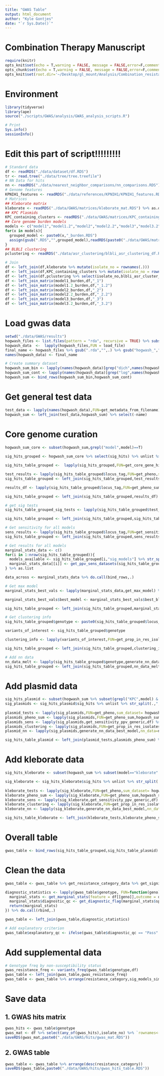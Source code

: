 ```yaml
---
title: "GWAS Table"
output: html_document
author: "Kyle Gontjes"
date: "`r Sys.Date()`"
---
```


# Combination Therapy Manuscript
```r
require(knitr)
opts_knit$set(echo = T,warning = FALSE, message = FALSE,error=F,comment=NA)
opts_chunk$set(echo = T,warning = FALSE, message = FALSE,error=F,comment=NA)
opts_knit$set(root.dir='~/Desktop/gl_mount/Analysis/Combination_resistance/pre-intro-blbli-resistance-ms/')
```

# Environment
```r
library(tidyverse) 
library(ape)
source("./scripts/GWAS/analysis/GWAS_analysis_scripts.R")

# Print
Sys.info()
sessionInfo() 
```

# Edit this part of script!!!!!!!!!
```r
# Standard data
df <- readRDS("./data/dataset/df.RDS")
tr <- read.tree("./data/tree/tree.treefile")
# NN Data for hits
nn <- readRDS("./data/nearest_neighbor_comparisons/nn_comparisons.RDS")  
# Genome features
KPNIH1_features <- readRDS("./data/references/KPNIH1/KPNIH1_features.RDS")
# Matrices
## Kleborate matrix
kleborate <- readRDS("./data/GWAS/matrices/kleborate_mat.RDS") %>% as.data.frame 
## KPC Plasmids 
KPC_containing_clusters <- readRDS("./data/GWAS/matrices/KPC_containing_cluster_mat.RDS") %>% as.data.frame
## Core genome burden models
models <- c("model1","model1.2","model2","model2.2","model3","model3.2")
for(x in models){
  grouped_model <- paste0(x,"_burden.RDS")
  assign(gsub(".RDS","",grouped_model),readRDS(paste0("./data/GWAS/matrices/",grouped_model)) %>% as.data.frame)
}
## BLBLI clustering
pclustering <- readRDS("./data/asr_clustering/blbli_asr_clustering_df.RDS")

# Join
df <- left_join(df,kleborate %>% mutate(isolate_no = rownames(.)))
df <- left_join(df,KPC_containing_clusters %>% mutate(isolate_no = rownames(.)))  
df <- left_join(df,pclustering %>% select(isolate_no,blbli_asr_cluster_renamed))
df <- left_join_matrix(model1_burden,df,"_1")
df <- left_join_matrix(model1.2_burden,df,"_1.2")
df <- left_join_matrix(model2_burden,df,"_2")
df <- left_join_matrix(model2.2_burden,df,"_2.2")
df <- left_join_matrix(model3_burden,df,"_3")
df <- left_join_matrix(model3.2_burden,df,"_3.2")
```

# Load gwas data
```r
setwd("./data/GWAS/results")
hogwash_files <- list.files(pattern = "rda", recursive = TRUE) %>% subset(grepl("MVB_dich_num",.)==F & grepl("IR_dich_num",.)==F)
hogwash_data  <-  lapply(hogwash_files,FUN = load_file)
final_name <- hogwash_files %>% gsub(".rda","",.) %>% gsub("hogwash_","",.)  
names(hogwash_data) <- final_name

# Create summary dataset
hogwash_sum_bin <- lapply(names(hogwash_data)[grep("dich",names(hogwash_data))] ,hogwash_sum_data,hogwash_data,test="binary") %>% do.call(rbind,.) %>% as.data.frame 
hogwash_sum_cont <- lapply(names(hogwash_data)[grep("log",names(hogwash_data))] ,hogwash_sum_data,hogwash_data,test="continuous") %>% do.call(rbind,.) %>% as.data.frame 
hogwash_sum <- bind_rows(hogwash_sum_bin,hogwash_sum_cont)  
```

# Get general test data 
```r
test_data <- lapply(names(hogwash_data),FUN=get_metadata_from_filename) %>% do.call(bind_rows,.)
hogwash_sum <- left_join(test_data,hogwash_sum) %>% select(-name)
```

# Core genome curation
```r
hogwash_sum_core <- subset(hogwash_sum,grepl("model",model)==T)
                           
sig_hits_grouped <- hogwash_sum_core %>% select(sig_hits) %>% unlist %>% str_split(.,",") %>% unlist %>% unique %>% subset(is.na(.)==F) %>% sort

sig_hits_table_grouped <-  lapply(sig_hits_grouped,FUN=get_core_gene_hit_annotations,eggnog_gff_df = KPNIH1_features) %>% do.call(rbind,.) %>% as.data.frame 

test_results <- lapply(sig_hits_table_grouped$locus_tag,FUN=get_pheno,sum_dataset= hogwash_sum_core) %>% do.call(bind_rows,.)
sig_hits_table_grouped <- left_join(sig_hits_table_grouped,test_results)

results_df <- lapply(sig_hits_table_grouped$locus_tag,FUN=get_pheno_sum,hogwash_sum_core) %>% do.call(bind_rows,.)

sig_hits_table_grouped <- left_join(sig_hits_table_grouped,results_df) %>% `rownames<-`(.$locus_tag)
```

```r
# get sig tests
sig_hits_table_grouped_sig_tests <- lapply(sig_hits_table_grouped$test_name,get_sig_tests) %>% do.call(rbind,.) %>% mutate(locus_tag = sig_hits_table_grouped$locus_tag)

sig_hits_table_grouped <- left_join(sig_hits_table_grouped,sig_hits_table_grouped_sig_tests)

# Get sensitivity for all models
sens_results <- lapply(sig_hits_table_grouped$locus_tag,FUN=get_sensitivity_ppv_core,df) %>% do.call(bind_rows,.) 
sig_hits_table_grouped <- left_join(sig_hits_table_grouped,sens_results)

# Get results for all models
marginal_stats_data <- c()
for(i in 1:nrow(sig_hits_table_grouped)){
  models_available <- sig_hits_table_grouped[i,"sig_models"] %>% str_split(.,";") %>% unlist
  marginal_stats_data[[i]] <- get_ppv_sens_datasets(sig_hits_table_grouped[i,]) %>% mutate(model_num = rownames(.),locus_tag = sig_hits_table_grouped$locus_tag[i]) %>% subset(model %in% models_available) 
} %>% as.list 

data_across <- marginal_stats_data %>% do.call(bind_rows,.)

# Get max model
marginal_stats_best_vals <- lapply(marginal_stats_data,get_max_model) %>% do.call(bind_rows,.) 

marginal_stats_best_vals$best_model <- marginal_stats_best_vals$best_blbli_ppv

sig_hits_table_grouped <- left_join(sig_hits_table_grouped,marginal_stats_best_vals)
```

```r
# Get clustering info
sig_hits_table_grouped$genotype <- paste0(sig_hits_table_grouped$locus_tag,"_",sig_hits_table_grouped$best_model)  

variants_of_interest <- sig_hits_table_grouped$genotype

clustering_info <- lapply(variants_of_interest,FUN=get_prop_in_res_isolates,df=df) %>% do.call(rbind,.)  %>% mutate(genotype = sig_hits_table_grouped$genotype)

sig_hits_table_grouped <- left_join(sig_hits_table_grouped,clustering_info)

# Add nn data
nn_data_melt <- lapply(sig_hits_table_grouped$genotype,generate_nn_data_best_model,nn_data=nn) %>% do.call(rbind,.)
sig_hits_table_grouped <- left_join(sig_hits_table_grouped,nn_data_melt)
```

# Add plasmid data
```r
sig_hits_plasmid <- subset(hogwash_sum %>% subset(grepl("KPC",model) & num_sig_hits >0))
sig_plasmids <- sig_hits_plasmid$sig_hits %>% unlist %>% str_split(.,",") %>% unlist %>% unique %>% sort
  
plasmid_tests <- lapply(sig_plasmids,FUN=get_pheno,sum_dataset= hogwash_sum) %>% do.call(bind_rows,.)
plasmids_pheno_sum <- lapply(sig_plasmids,FUN=get_pheno_sum,hogwash_sum) %>% do.call(bind_rows,.)
plasmids_sens <- lapply(sig_plasmids,get_sensitivity_ppv_generic,df) %>% do.call(bind_rows,.) %>% mutate(locus_tag = sig_plasmids)
plasmids_clustering <- lapply(sig_plasmids,FUN=get_prop_in_res_isolates,df=df) %>% do.call(rbind,.)  %>% mutate(genotype = sig_plasmids,locus_tag = sig_plasmids)
plasmid_nn <- lapply(sig_plasmids,generate_nn_data_best_model,nn_data=nn) %>% do.call(rbind,.)

sig_hits_table_plasmid <- left_join(plasmid_tests,plasmids_pheno_sum) %>% left_join(.,plasmids_sens) %>% left_join(.,plasmids_clustering) %>% left_join(.,plasmid_nn)
```

# Add kleborate data
```r
sig_hits_kleborate <- subset(hogwash_sum %>% subset(model=="kleborate" & num_sig_hits >0)) 

sig_kleborate <- sig_hits_kleborate$sig_hits %>% unlist %>% str_split(.,",") %>% unlist %>% unique %>% sort
  
kleborate_tests <- lapply(sig_kleborate,FUN=get_pheno,sum_dataset= hogwash_sum) %>% do.call(bind_rows,.)
kleborate_pheno_sum <- lapply(sig_kleborate,FUN=get_pheno_sum,hogwash_sum) %>% do.call(bind_rows,.)
kleborate_sens <- lapply(sig_kleborate,get_sensitivity_ppv_generic,df) %>% do.call(bind_rows,.)  %>% mutate(locus_tag = sig_kleborate)
kleborate_clustering <- lapply(sig_kleborate,FUN=get_prop_in_res_isolates,df=df) %>% do.call(rbind,.)   %>% mutate(genotype = sig_kleborate,locus_tag = sig_kleborate)
kleborate_nn <- lapply(sig_kleborate,generate_nn_data_best_model,nn_data=nn) %>% do.call(rbind,.)

sig_hits_table_kleborate <- left_join(kleborate_tests,kleborate_pheno_sum) %>% left_join(.,kleborate_sens) %>% left_join(.,kleborate_clustering) %>% left_join(.,kleborate_nn)
```

# Overall table
```r
gwas_table <- bind_rows(sig_hits_table_grouped,sig_hits_table_plasmid) %>% bind_rows(.,sig_hits_table_kleborate)
```

# Clean the data
```r
gwas_table <- gwas_table %>% get_resistance_category_data %>% get_significant_tests %>% get_significant_model %>% get_sig_phenotypes %>% get_nn_flag 

diagnostic_statistics <- lapply(gwas_table$genotype, FUN=function(geno){
  marginal_stats <- get_marginal_stats(feature = df[[geno]],outcome = df[['blbli_dich_num']]) %>% mutate(genotype = geno)
  marginal_stats$diagnostic_qc <- get_diagnostic_flag(marginal_stats$spec,marginal_stats$accuracy, specificity_threshold = 0.925, accuracy_threshold = 0.8)
  return(marginal_stats)
}) %>% do.call(rbind,.)

gwas_table <- left_join(gwas_table,diagnostic_statistics)

# Add explanatory criterion
gwas_table$explanatory_qc <- ifelse(gwas_table$diagnostic_qc == "Pass" & c(gwas_table$IR_num_log_2_diff_median > 1 | gwas_table$MVB_num_log_2_diff_median > 1),"Yes", "No")
```

# Add supplemental data
```r
# Genotype freq by non-susceptibility status
gwas_resistance_freq <- variants_freq(gwas_table$genotype,df)  
gwas_table <- left_join(gwas_table,gwas_resistance_freq)
gwas_table <- gwas_table %>% arrange(resistance_category,sig_models_simple)
```

# Save data
## 1. GWAS hits matrix
```r
gwas_hits <- gwas_table$genotype
gwas_mat <- df %>% select(any_of(gwas_hits),isolate_no) %>% `rownames<-`(.$isolate_no) %>% select(-isolate_no)
saveRDS(gwas_mat,paste0("./data/GWAS/hits/gwas_mat.RDS"))
```
## 2. GWAS table
```r
gwas_table <- gwas_table %>% arrange(desc(resistance_category))
saveRDS(gwas_table,paste0("./data/GWAS/hits/gwas_hits_table.RDS"))
```